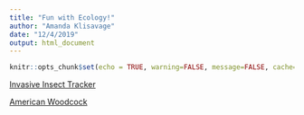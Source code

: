 ```yaml
---
title: "Fun with Ecology!"
author: "Amanda Klisavage"
date: "12/4/2019"
output: html_document
---
```


```r
knitr::opts_chunk$set(echo = TRUE, warning=FALSE, message=FALSE, cache=TRUE)
```

[Invasive Insect Tracker](https://geo511-2019.github.io/2019-geo511-project-AJKlisavage/)


[American Woodcock](/Woodcock.html)


